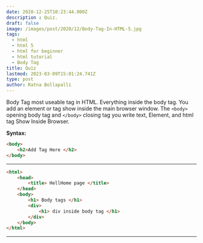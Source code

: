 ```yaml
---
date: 2020-12-25T10:23:44.000Z
description : Quiz.
draft: false
image: /images/post/2020/12/Body-Tag-In-HTML-5.jpg
tags:
  - html
  - html 5
  - html for beginner
  - html tutorial
  - Body Tag
title: Quiz
lastmod: 2023-03-09T15:01:24.741Z
type: post
author: Ratna Bollapalli
---
```


Body Tag most useable tag in HTML. Everything inside the body tag. You add an element or tag show inside the main browser window. The `<body>` opening body tag and `</body>` closing tag you write text, Element, and html tag Show Inside Browser.

**Syntax:**

```html
<body> 
	<h2>Add Tag Here </h2> 
</body>
```

---

```html
<html>
	<head>
		<title> HellHome page </title>
	</head>
    <body>
		<h1> Body tags </h1>
        <div> 
        	<h1> div inside body tag </h1>
        </div>
    </body>
</html>
```

---
